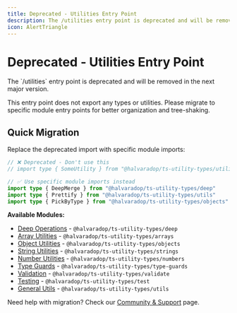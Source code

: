 ```yaml
---
title: Deprecated - Utilities Entry Point
description: The /utilities entry point is deprecated and will be removed in the next major version. Please use the default export from @halvaradop/ts-utility-types or import specific types from the appropriate entry point.
icon: AlertTriangle
---
```


# Deprecated - Utilities Entry Point

<Callout type="error" title="DEPRECATED">
    The `/utilities` entry point is deprecated and will be removed in the next major version.
</Callout>

This entry point does not export any types or utilities. Please migrate to specific module entry points for better organization and tree-shaking.

## Quick Migration

Replace the deprecated import with specific module imports:

```ts
// ❌ Deprecated - Don't use this
// import type { SomeUtility } from "@halvaradop/ts-utility-types/utilities"

// ✅ Use specific module imports instead
import type { DeepMerge } from "@halvaradop/ts-utility-types/deep"
import type { Prettify } from "@halvaradop/ts-utility-types/utils"
import type { PickByType } from "@halvaradop/ts-utility-types/objects"
```

**Available Modules:**

- [Deep Operations](/docs/deep) - `@halvaradop/ts-utility-types/deep`
- [Array Utilities](/docs/arrays) - `@halvaradop/ts-utility-types/arrays`
- [Object Utilities](/docs/objects) - `@halvaradop/ts-utility-types/objects`
- [String Utilities](/docs/strings) - `@halvaradop/ts-utility-types/strings`
- [Number Utilities](/docs/numbers) - `@halvaradop/ts-utility-types/numbers`
- [Type Guards](/docs/guards) - `@halvaradop/ts-utility-types/type-guards`
- [Validation](/docs/validate) - `@halvaradop/ts-utility-types/validate`
- [Testing](/docs/test) - `@halvaradop/ts-utility-types/test`
- [General Utils](/docs/utils) - `@halvaradop/ts-utility-types/utils`

<Callout type="info">Need help with migration? Check our [Community & Support](/docs/community) page.</Callout>
